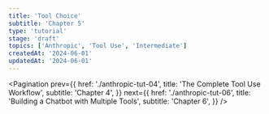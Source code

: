 ```yaml
---
title: 'Tool Choice'
subtitle: 'Chapter 5'
type: 'tutorial'
stage: 'draft'
topics: ['Anthropic', 'Tool Use', 'Intermediate']
createdAt: '2024-06-01'
updatedAt: '2024-06-01'
---
```


<Pagination
  prev={{
    href: './anthropic-tut-04',
    title: 'The Complete Tool Use Workflow',
    subtitle: 'Chapter 4',
  }}
  next={{
    href: './anthropic-tut-06',
    title: 'Building a Chatbot with Multiple Tools',
    subtitle: 'Chapter 6',
  }}
/>
